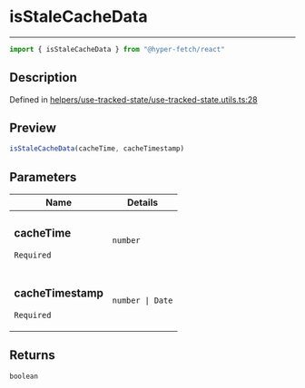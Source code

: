

# isStaleCacheData

<div class="api-docs__separator" data-reactroot="">

---

</div><div class="api-docs__import" data-reactroot="">

```ts
import { isStaleCacheData } from "@hyper-fetch/react"
```

</div><div class="api-docs__section">

## Description

</div><div class="api-docs__description"><span class="api-docs__do-not-parse">



</span></div><p class="api-docs__definition">

Defined in [helpers/use-tracked-state/use-tracked-state.utils.ts:28](https://github.com/BetterTyped/hyper-fetch/blob/993719ed/packages/react/src/helpers/use-tracked-state/use-tracked-state.utils.ts#L28)

</p><div class="api-docs__section">

## Preview

</div><div class="api-docs__preview fn">

```ts
isStaleCacheData(cacheTime, cacheTimestamp)
```

</div><div class="api-docs__section">

## Parameters

</div><div class="api-docs__parameters"><table><thead><tr><th>Name</th><th>Details</th></tr></thead><tbody><tr param-data="cacheTime"><td class="api-docs__param-name required">

### cacheTime 

`Required`

</td><td class="api-docs__param-type">

`number`

</td></tr><tr param-data="cacheTimestamp"><td class="api-docs__param-name required">

### cacheTimestamp 

`Required`

</td><td class="api-docs__param-type">

`number | Date`

</td></tr></tbody></table></div><div class="api-docs__section">

## Returns

</div><div class="api-docs__returns">

```ts
boolean
```

</div>
